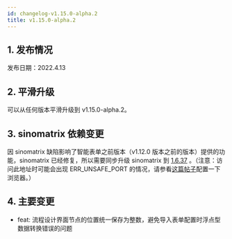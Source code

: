 ```yaml
---
id: changelog-v1.15.0-alpha.2
title: v1.15.0-alpha.2
---
```



## 1. 发布情况

发布日期：2022.4.13

<BundleList
  version="1.15.0-alpha.2"
  frontend="1.15.0-alpha.2"
  backend="1.15.0-alpha.0"
  font="1.13.0"
/>

## 2. 平滑升级

可以从任何版本平滑升级到 v1.15.0-alpha.2。

## 3. sinomatrix 依赖变更

因 sinomatrix 缺陷影响了智能表单之前版本（v1.12.0 版本之前的版本）提供的功能，sinomatrix 已经修复，所以需要同步升级 sinomatrix 到 [1.6.37](http://47.93.34.153:10080/sino-matrix/sino-matrix/blob/master/CHANGELOG.md) 。（注意：访问此地址时可能会出现 ERR_UNSAFE_PORT 的情况，请参看[这篇帖子](https://blog.csdn.net/kjcxmx/article/details/118122483)配置一下浏览器。）

## 4. 主要变更

- feat: 流程设计界面节点的位置统一保存为整数，避免导入表单配置时浮点型数据转换错误的问题
